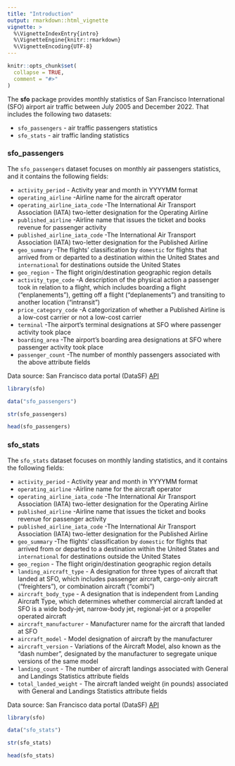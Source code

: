 ```yaml
---
title: "Introduction"
output: rmarkdown::html_vignette
vignette: >
  %\VignetteIndexEntry{intro}
  %\VignetteEngine{knitr::rmarkdown}
  %\VignetteEncoding{UTF-8}
---
```


```r
knitr::opts_chunk$set(
  collapse = TRUE,
  comment = "#>"
)
```

The **sfo** package provides monthly statistics of San Francisco International (SFO) airport air traffic between July 2005 and December 2022. That includes the following two datasets:

* `sfo_passengers` - air traffic passengers statistics
* `sfo_stats` - air traffic landing statistics

### sfo_passengers

The `sfo_passengers` dataset focuses on monthly air passengers statistics, and it contains the following fields:

-   `activity_period` - Activity year and month in YYYYMM format
-   `operating_airline` -Airline name for the aircraft operator
-   `operating_airline_iata_code` -The International Air Transport Association (IATA) two-letter designation for the Operating Airline
-   `published_airline` -Airline name that issues the ticket and books revenue for passenger activity
-   `published_airline_iata_code` -The International Air Transport Association (IATA) two-letter designation for the Published Airline
-   `geo_summary` -The flights' classification by `domestic` for flights that arrived from or departed to a destination within the United States and `international` for destinations outside the United States
-   `geo_region` - The flight origin/destination geographic region details
-   `activity_type_code` -A description of the physical action a passenger took in relation to a flight, which includes boarding a flight ("enplanements"), getting off a flight ("deplanements") and transiting to another location ("intransit")
-   `price_category_code` -A categorization of whether a Published Airline is a low-cost carrier or not a low-cost carrier
-   `terminal` -The airport's terminal designations at SFO where passenger activity took place
-   `boarding_area` -The airport's boarding area designations at SFO where passenger activity took place
-   `passenger_count` -The number of monthly passengers associated with the above attribute fields

Data source: San Francisco data portal (DataSF) [API](https://data.sfgov.org/Transportation/Air-Traffic-Passenger-Statistics/rkru-6vcg)

```r
library(sfo)

data("sfo_passengers")

str(sfo_passengers)

head(sfo_passengers)

```


### sfo_stats

The `sfo_stats` dataset focuses on monthly landing statistics, and it contains the following fields:

-   `activity_period` - Activity year and month in YYYYMM format
-   `operating_airline` -Airline name for the aircraft operator
-   `operating_airline_iata_code` -The International Air Transport Association (IATA) two-letter designation for the Operating Airline
-   `published_airline` -Airline name that issues the ticket and books revenue for passenger activity
-   `published_airline_iata_code` -The International Air Transport Association (IATA) two-letter designation for the Published Airline
-   `geo_summary` -The flights' classification by `domestic` for flights that arrived from or departed to a destination within the United States and `international` for destinations outside the United States
-   `geo_region` - The flight origin/destination geographic region details
- `landing_aircraft_type` - A designation for three types of aircraft that landed at SFO, which includes passenger aircraft, cargo-only aircraft (“freighters”), or combination aircraft (“combi”)
- `aircraft_body_type` - A designation that is independent from Landing Aircraft Type, which determines whether commercial aircraft landed at SFO is a wide body-jet, narrow-body jet, regional-jet or a propeller operated aircraft
- `aircraft_manufacturer` - Manufacturer name for the aircraft that landed at SFO
- `aircraft_model` - Model designation of aircraft by the manufacturer
- `aircraft_version` - Variations of the Aircraft Model, also known as the “dash number”, designated by the manufacturer to segregate unique versions of the same model
- `landing_count` - The number of aircraft landings associated with General and Landings Statistics attribute fields
- `total_landed_weight` - The aircraft landed weight (in pounds) associated with General and Landings Statistics attribute fields


Data source: San Francisco data portal (DataSF) [API](https://data.sfgov.org/Transportation/Air-Traffic-Landings-Statistics/fpux-q53t)

```r
library(sfo)

data("sfo_stats")

str(sfo_stats)

head(sfo_stats)

```

